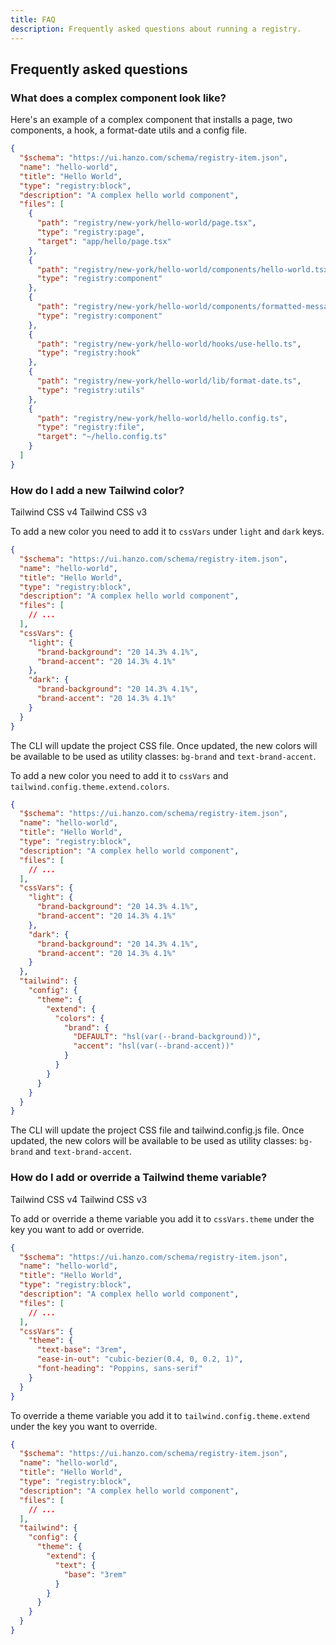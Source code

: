 ```yaml
---
title: FAQ
description: Frequently asked questions about running a registry.
---
```


## Frequently asked questions

### What does a complex component look like?

Here's an example of a complex component that installs a page, two components, a hook, a format-date utils and a config file.

```json showLineNumbers
{
  "$schema": "https://ui.hanzo.com/schema/registry-item.json",
  "name": "hello-world",
  "title": "Hello World",
  "type": "registry:block",
  "description": "A complex hello world component",
  "files": [
    {
      "path": "registry/new-york/hello-world/page.tsx",
      "type": "registry:page",
      "target": "app/hello/page.tsx"
    },
    {
      "path": "registry/new-york/hello-world/components/hello-world.tsx",
      "type": "registry:component"
    },
    {
      "path": "registry/new-york/hello-world/components/formatted-message.tsx",
      "type": "registry:component"
    },
    {
      "path": "registry/new-york/hello-world/hooks/use-hello.ts",
      "type": "registry:hook"
    },
    {
      "path": "registry/new-york/hello-world/lib/format-date.ts",
      "type": "registry:utils"
    },
    {
      "path": "registry/new-york/hello-world/hello.config.ts",
      "type": "registry:file",
      "target": "~/hello.config.ts"
    }
  ]
}
```

### How do I add a new Tailwind color?

<Tabs defaultValue="v4">

<TabsList>
  <TabsTrigger value="v4">Tailwind CSS v4</TabsTrigger>
  <TabsTrigger value="v3">Tailwind CSS v3</TabsTrigger>
</TabsList>

<TabsContent value="v4">

To add a new color you need to add it to `cssVars` under `light` and `dark` keys.

```json showLineNumbers {10-18}
{
  "$schema": "https://ui.hanzo.com/schema/registry-item.json",
  "name": "hello-world",
  "title": "Hello World",
  "type": "registry:block",
  "description": "A complex hello world component",
  "files": [
    // ...
  ],
  "cssVars": {
    "light": {
      "brand-background": "20 14.3% 4.1%",
      "brand-accent": "20 14.3% 4.1%"
    },
    "dark": {
      "brand-background": "20 14.3% 4.1%",
      "brand-accent": "20 14.3% 4.1%"
    }
  }
}
```

The CLI will update the project CSS file. Once updated, the new colors will be available to be used as utility classes: `bg-brand` and `text-brand-accent`.

</TabsContent>

<TabsContent value="v3">

To add a new color you need to add it to `cssVars` and `tailwind.config.theme.extend.colors`.

```json showLineNumbers {10-19} {24-29}
{
  "$schema": "https://ui.hanzo.com/schema/registry-item.json",
  "name": "hello-world",
  "title": "Hello World",
  "type": "registry:block",
  "description": "A complex hello world component",
  "files": [
    // ...
  ],
  "cssVars": {
    "light": {
      "brand-background": "20 14.3% 4.1%",
      "brand-accent": "20 14.3% 4.1%"
    },
    "dark": {
      "brand-background": "20 14.3% 4.1%",
      "brand-accent": "20 14.3% 4.1%"
    }
  },
  "tailwind": {
    "config": {
      "theme": {
        "extend": {
          "colors": {
            "brand": {
              "DEFAULT": "hsl(var(--brand-background))",
              "accent": "hsl(var(--brand-accent))"
            }
          }
        }
      }
    }
  }
}
```

The CLI will update the project CSS file and tailwind.config.js file. Once updated, the new colors will be available to be used as utility classes: `bg-brand` and `text-brand-accent`.

</TabsContent>
</Tabs>

### How do I add or override a Tailwind theme variable?

<Tabs defaultValue="v4">

<TabsList>
  <TabsTrigger value="v4">Tailwind CSS v4</TabsTrigger>
  <TabsTrigger value="v3">Tailwind CSS v3</TabsTrigger>
</TabsList>

<TabsContent value="v4">

To add or override a theme variable you add it to `cssVars.theme` under the key you want to add or override.

```json showLineNumbers {10-15}
{
  "$schema": "https://ui.hanzo.com/schema/registry-item.json",
  "name": "hello-world",
  "title": "Hello World",
  "type": "registry:block",
  "description": "A complex hello world component",
  "files": [
    // ...
  ],
  "cssVars": {
    "theme": {
      "text-base": "3rem",
      "ease-in-out": "cubic-bezier(0.4, 0, 0.2, 1)",
      "font-heading": "Poppins, sans-serif"
    }
  }
}
```

</TabsContent>

<TabsContent value="v3">

To override a theme variable you add it to `tailwind.config.theme.extend` under the key you want to override.

```json showLineNumbers {14-22}
{
  "$schema": "https://ui.hanzo.com/schema/registry-item.json",
  "name": "hello-world",
  "title": "Hello World",
  "type": "registry:block",
  "description": "A complex hello world component",
  "files": [
    // ...
  ],
  "tailwind": {
    "config": {
      "theme": {
        "extend": {
          "text": {
            "base": "3rem"
          }
        }
      }
    }
  }
}
```

</TabsContent>
</Tabs>
